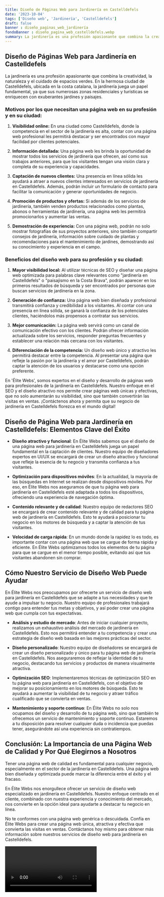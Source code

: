 ```yaml
---
title: Diseño de Páginas Web para Jardinería en Castelldefels
date: '2023-10-04'
tags: ['Diseño web', 'Jardinería', 'Castelldefels']
draft: false
banner : diseño_paginas_web_jardinería
fondoBanner : diseño_pagina_web_castelldefels.webp
summary: La jardinería es una profesión apasionante que combina la creatividad, la naturaleza y el cuidado de espacios verdes. En la hermosa ciudad de Castelldefels, ubicada en la costa catalana, la jardinería juega un papel fundamental, ya que sus numerosas zonas residenciales y turísticas se enriquecen con exuberantes jardines y paisajes.
---
```


## **Diseño de Páginas Web para Jardinería en Castelldefels**

La jardinería es una profesión apasionante que combina la creatividad, la naturaleza y el cuidado de espacios verdes. En la hermosa ciudad de Castelldefels, ubicada en la costa catalana, la jardinería juega un papel fundamental, ya que sus numerosas zonas residenciales y turísticas se enriquecen con exuberantes jardines y paisajes.

### **Motivos por los que necesitan una página web en su profesión y en su ciudad:**

1. **Visibilidad online:** En una ciudad como Castelldefels, donde la competencia en el sector de la jardinería es alta, contar con una página web profesional les permitirá destacar y ser encontrados con mayor facilidad por clientes potenciales.

2. **Información detallada:** Una página web les brinda la oportunidad de mostrar todos los servicios de jardinería que ofrecen, así como sus trabajos anteriores, para que los visitantes tengan una visión clara y completa de su experiencia y capacidades.

3. **Captación de nuevos clientes:** Una presencia en línea sólida les ayudará a atraer a nuevos clientes interesados en servicios de jardinería en Castelldefels. Además, podrán incluir un formulario de contacto para facilitar la comunicación y generar oportunidades de negocio.

4. **Promoción de productos y ofertas:** Si además de los servicios de jardinería, también venden productos relacionados como plantas, abonos o herramientas de jardinería, una página web les permitirá promocionarlos y aumentar las ventas.

5. **Demostración de experiencia:** Con una página web, podrán no solo mostrar fotografías de sus proyectos anteriores, sino también compartir consejos de jardinería, información sobre cuidado de plantas y recomendaciones para el mantenimiento de jardines, demostrando así su conocimiento y experiencia en el campo.

### **Beneficios del diseño web para su profesión y su ciudad:**

1. **Mayor visibilidad local:** Al utilizar técnicas de SEO y diseñar una página web optimizada para palabras clave relevantes como "jardinería en Castelldefels" o "paisajismo en la Costa Brava", podrán aparecer en los primeros resultados de búsqueda y ser encontrados por personas que buscan servicios de jardinería en la zona.

2. **Generación de confianza:** Una página web bien diseñada y profesional transmitirá confianza y credibilidad a los visitantes. Al contar con una presencia en línea sólida, se ganará la confianza de los potenciales clientes, haciéndolos más propensos a contratar sus servicios.

3. **Mejor comunicación:** La página web servirá como un canal de comunicación efectivo con los clientes. Podrán ofrecer información actualizada sobre los servicios, responder preguntas frecuentes y establecer una relación más cercana con los visitantes.

4. **Diferenciación de la competencia:** Un diseño web único y atractivo les permitirá destacar entre la competencia. Al presentar una página que refleje la pasión por la jardinería y el amor por Castelldefels, podrán captar la atención de los usuarios y destacarse como una opción preferente.

En 'Élite Webs', somos expertos en el diseño y desarrollo de páginas web para profesionales de la jardinería en Castelldefels. Nuestro enfoque en el SEO y el diseño atractivo nos permite crear páginas web únicas y efectivas, que no solo aumentarán su visibilidad, sino que también convertirán las visitas en ventas. ¡Contáctenos ahora y permita que su negocio de jardinería en Castelldefels florezca en el mundo digital!

<GifSeo />

<Cta />

## Diseño de Página Web para Jardinería en Castelldefels: Elementos Clave del Éxito

- **Diseño atractivo y funcional**: En Élite Webs sabemos que el diseño de una página web para jardinería en Castelldefels juega un papel fundamental en la captación de clientes. Nuestro equipo de diseñadores expertos en UI/UX se encargará de crear un diseño atractivo y funcional que refleje la esencia de tu negocio y transmita confianza a tus visitantes.

- **Optimización para dispositivos móviles**: En la actualidad, la mayoría de las búsquedas en Internet se realizan desde dispositivos móviles. Por eso, en Élite Webs nos aseguramos de que tu página web para jardinería en Castelldefels esté adaptada a todos los dispositivos, ofreciendo una experiencia de navegación óptima.

- **Contenido relevante y de calidad**: Nuestro equipo de redactores SEO se encargará de crear contenido relevante y de calidad para tu página web de jardinería en Castelldefels. Esto te ayudará a posicionar tu negocio en los motores de búsqueda y a captar la atención de tus visitantes.

- **Velocidad de carga rápida**: En un mundo donde la rapidez lo es todo, es importante contar con una página web que se cargue de forma rápida y eficiente. En Élite Webs optimizamos todos los elementos de tu página para que se cargue en el menor tiempo posible, evitando así que tus visitantes abandonen sin comprar.

## Cómo Nuestro Servicio de Diseño Web Puede Ayudar

En Élite Webs nos preocupamos por ofrecerte un servicio de diseño web para jardinería en Castelldefels que se adapte a tus necesidades y que te ayude a impulsar tu negocio. Nuestro equipo de profesionales trabajará contigo para entender tus metas y objetivos, y así poder crear una página web que cumpla con tus expectativas.

- **Análisis y estudio de mercado**: Antes de iniciar cualquier proyecto, realizamos un exhaustivo análisis del mercado de jardinería en Castelldefels. Esto nos permitirá entender a tu competencia y crear una estrategia de diseño web basada en las mejores prácticas del sector.

- **Diseño personalizado**: Nuestro equipo de diseñadores se encargará de crear un diseño personalizado y único para tu página web de jardinería en Castelldefels. Nos aseguraremos de reflejar la identidad de tu negocio, destacando tus servicios y productos de manera visualmente atractiva.

- **Optimización SEO**: Implementaremos técnicas de optimización SEO en tu página web para jardinería en Castelldefels, con el objetivo de mejorar su posicionamiento en los motores de búsqueda. Esto te ayudará a aumentar la visibilidad de tu negocio y atraer tráfico cualificado que se convierta en ventas.

- **Mantenimiento y soporte continuo**: En Élite Webs no solo nos ocupamos del diseño y desarrollo de tu página web, sino que también te ofrecemos un servicio de mantenimiento y soporte continuo. Estaremos a tu disposición para resolver cualquier duda o incidencia que puedas tener, asegurándote así una experiencia sin contratiempos.

## Conclusión: La Importancia de una Página Web de Calidad y Por Qué Elegirnos a Nosotros

Tener una página web de calidad es fundamental para cualquier negocio, especialmente en el sector de la jardinería en Castelldefels. Una página web bien diseñada y optimizada puede marcar la diferencia entre el éxito y el fracaso.

En Élite Webs nos enorgullece ofrecer un servicio de diseño web especializado en jardinería en Castelldefels. Nuestro enfoque centrado en el cliente, combinado con nuestra experiencia y conocimiento del mercado, nos convierte en la opción ideal para ayudarte a destacar tu negocio en línea.

No te conformes con una página web genérica o descuidada. Confía en Élite Webs para crear una página web única, atractiva y efectiva que convierta las visitas en ventas. Contáctanos hoy mismo para obtener más información sobre nuestros servicios de diseño web para jardinería en Castelldefels.

<Video />

<CtaBot job='Jardinería' city='Castelldefels'/>

<Gmaps query='Castelldefels+españa+maps' />